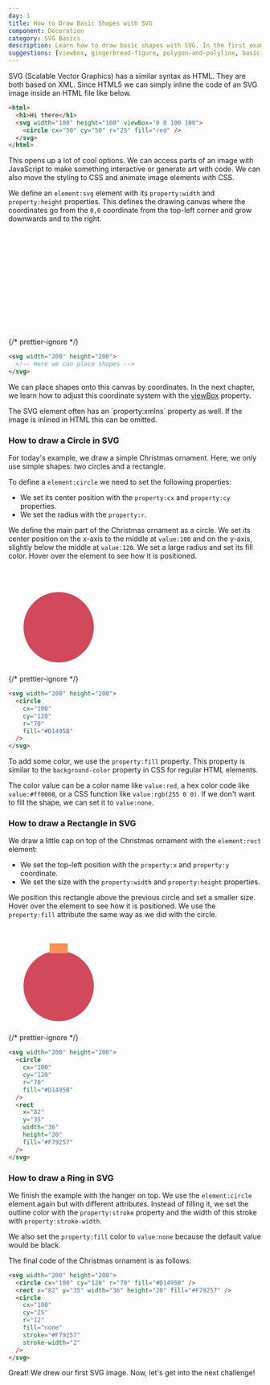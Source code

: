 ```yaml
---
day: 1
title: How to Draw Basic Shapes with SVG
component: Decoration
category: SVG Basics
description: Learn how to draw basic shapes with SVG. In the first example, we learn how to use the circle and rectangle elements, and we draw a Christmas Ornament.
suggestions: [viewbox, gingerbread-figure, polygon-and-polyline, basic-path]
---
```



SVG (Scalable Vector Graphics) has a similar syntax as HTML. They are both based on XML. Since HTML5 we can simply inline the code of an SVG image inside an HTML file like below.

```html
<html>
  <h1>Hi there</h1>
  <svg width="100" height="100" viewBox="0 0 100 100">
    <circle cx="50" cy="50" r="25" fill="red" />
  </svg>
</html>
```

This opens up a lot of cool options. We can access parts of an image with JavaScript to make something interactive or generate art with code. We can also move the styling to CSS and animate image elements with CSS.

We define an `element:svg` element with its `property:width` and `property:height` properties. This defines the drawing canvas where the coordinates go from the `0,0` coordinate from the top-left corner and grow downwards and to the right.

<Example>

<SVG width="200" height="200">

</SVG>

{/* prettier-ignore */}
```html
<svg width="200" height="200">
  <!-- Here we can place shapes -->
</svg>
```

</Example>

We can place shapes onto this canvas by coordinates. In the next chapter, we learn how to adjust this coordinate system with the [viewBox](/svg/viewbox) property.

<Note>
  The SVG element often has an `property:xmlns` property as well. If the image
  is inlined in HTML this can be omitted.
</Note>

### How to draw a Circle in SVG

For today's example, we draw a simple Christmas ornament. Here, we only use simple shapes: two circles and a rectangle.

To define a `element:circle` we need to set the following properties:

- We set its center position with the `property:cx` and `property:cy` properties.
- We set the radius with the `property:r`.

We define the main part of the Christmas ornament as a circle. We set its center position on the x-axis to the middle at `value:100` and on the y-axis, slightly below the middle at `value:120`. We set a large radius and set its fill color. Hover over the element to see how it is positioned.

<Example>

<SVG width="200" height="200">
  <Circle cx="100" cy="120" r="70" fill="#D1495B" data-element-id="circle-1" />
</SVG>

{/* prettier-ignore */}
```html
<svg width="200" height="200">
  <circle 
    cx="100"
    cy="120"
    r="70"
    fill="#D1495B" 
  />
</svg>
```

</Example>

To add some color, we use the `property:fill` property. This property is similar to the `background-color` property in CSS for regular HTML elements.

The color value can be a color name like `value:red`, a hex color code like `value:#ff0000`, or a CSS function like `value:rgb(255 0 0)`. If we don't want to fill the shape, we can set it to `value:none`.

### How to draw a Rectangle in SVG

We draw a little cap on top of the Christmas ornament with the `element:rect` element:

- We set the top-left position with the `property:x` and `property:y` coordinate.
- We set the size with the `property:width` and `property:height` properties.

We position this rectangle above the previous circle and set a smaller size. Hover over the element to see how it is positioned. We use the `property:fill` attribute the same way as we did with the circle.

<Example>

<SVG width="200" height="200">
  <Circle cx="100" cy="120" r="70" fill="#D1495B" data-element-id="circle-1" />
  <Rect
    x="82"
    y="35"
    width="36"
    height="20"
    fill="#F79257"
    data-element-id="rect-1"
  />
</SVG>

{/* prettier-ignore */}
```html ins={8-14}
<svg width="200" height="200">
  <circle 
    cx="100"
    cy="120"
    r="70"
    fill="#D1495B" 
  />
  <rect 
    x="82" 
    y="35"
    width="36"
    height="20"
    fill="#F79257" 
  />
</svg>
```

</Example>

### How to draw a Ring in SVG

We finish the example with the hanger on top. We use the `element:circle` element again but with different attributes. Instead of filling it, we set the outline color with the `property:stroke` property and the width of this stroke with `property:stroke-width`.

We also set the `property:fill` color to `value:none` because the default value would be black.

The final code of the Christmas ornament is as follows:

<Final>

```html ins={4-11}
<svg width="200" height="200">
  <circle cx="100" cy="120" r="70" fill="#D1495B" />
  <rect x="82" y="35" width="36" height="20" fill="#F79257" />
  <circle
    cx="100"
    cy="25"
    r="12"
    fill="none"
    stroke="#F79257"
    stroke-width="2"
  />
</svg>
```

</Final>

Great! We drew our first SVG image. Now, let's get into the next challenge!
